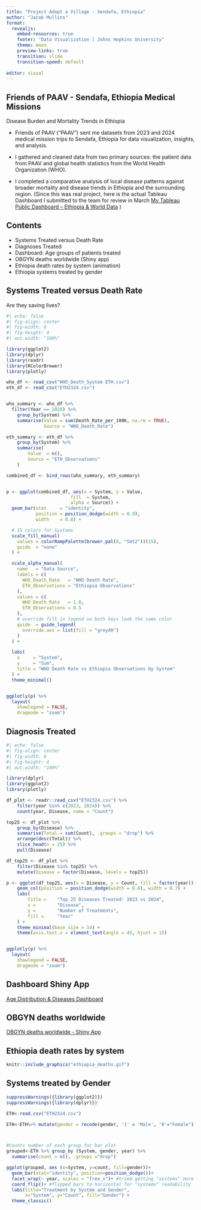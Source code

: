 ---
title: "Project Adopt a Village - Sendafa, Ethiopia"
author: "Jacob Mullins"
format: 
  revealjs:
    embed-resources: true
    footer: "Data Visualization | Johns Hopkins University"
    theme: moon
    preview-links: true
    transition: slide
    transition-speed: default
    
editor: visual
---

## Friends of PAAV - Sendafa, Ethiopia Medical Missions

Disease Burden and Mortality Trends in Ethiopia

::: incremental

-   Friends of PAAV (“PAAV”) sent me datasets from 2023 and 2024 medical mission trips to Sendafa, Ethiopia for data visualization, insights, and analysis. 

-   I gathered and cleaned data from two primary sources: the patient data from PAAV and global health statistics from the World Health Organization (WHO).


-   I completed a comparative analysis of local disease patterns against broader mortality and disease trends in Ethiopia and the surrounding region. (Since this was real project, here is the actual Tableau Dashboard I submitted to the team for review in March [My Tableau Public Dashboard – Ethiopia & World Data](https://public.tableau.com/views/ETHWorkbook3_3_25/Dashboard1?:language=en-US&:sid=&:redirect=auth&:display_count=n&:origin=viz_share_link) )
:::

## Contents

-   Systems Treated versus Death Rate
-   Diagnoses Treated
-   Dashboard: Age groups of patients treated
-   OBGYN deaths worldwide (Shiny app)
-   Ethiopia death rates by system (animation)
-   Ethiopia systems treated by gender

## Systems Treated versus Death Rate

Are they saving lives?

```{r}
#| echo: false
#| fig-align: center
#| fig-width: 6         
#| fig-height: 4       
#| out.width: "100%"    

library(ggplot2)
library(dplyr)
library(readr)
library(RColorBrewer)
library(plotly)

who_df <- read_csv("WHO_Death_System ETH.csv")
eth_df <- read_csv("ETH2324.csv")


who_summary <- who_df %>%
  filter(Year == 2020) %>%  
    group_by(System) %>%
    summarise(Value = sum(Death_Rate_per_100K, na.rm = TRUE),
              Source = "WHO_Death_Rate")

eth_summary <- eth_df %>%
    group_by(System) %>%
    summarise(
        Value  = n(),                       
        Source = "ETH_Observations"
    )

combined_df <- bind_rows(who_summary, eth_summary)


p <- ggplot(combined_df, aes(x = System, y = Value,
                        fill  = System,
                        alpha = Source)) +
  geom_bar(stat     = "identity",
           position = position_dodge(width = 0.9),
           width    = 0.8) +

  # 15 colors for Systems
  scale_fill_manual(
    values = colorRampPalette(brewer.pal(8, "Set2"))(15),
    guide  = "none"
  ) +

  scale_alpha_manual(
    name   = "Data Source",
    labels = c(
      WHO_Death_Rate   = "WHO Death Rate",
      ETH_Observations = "Ethiopia Observations"
    ),
    values = c(
      WHO_Death_Rate   = 1.0,  
      ETH_Observations = 0.5  
    ),
    # override fill in legend so both keys look the same color
    guide  = guide_legend(
      override.aes = list(fill = "grey40")
    )
  ) +

  labs(
    x     = "System",
    y     = "Sum",
    title = "WHO Death Rate vs Ethiopia Observations by System"
  ) +
  theme_minimal()


ggplotly(p) %>%
  layout(
    showlegend = FALSE,
    dragmode = "zoom")

```

## Diagnosis Treated

```{r}
#| echo: false
#| fig-align: center
#| fig-width: 6         
#| fig-height: 4       
#| out.width: "100%"   

library(dplyr)
library(ggplot2)
library(plotly)

df_plot <- readr::read_csv("ETH2324.csv") %>%
    filter(year %in% c(2023, 2024)) %>%
    count(year, Disease, name = "Count")

top25 <- df_plot %>%
    group_by(Disease) %>%
    summarise(Total = sum(Count), .groups = "drop") %>%
    arrange(desc(Total)) %>%
    slice_head(n = 25) %>%
    pull(Disease)

df_top25 <- df_plot %>%
    filter(Disease %in% top25) %>%
    mutate(Disease = factor(Disease, levels = top25))

p <- ggplot(df_top25, aes(x = Disease, y = Count, fill = factor(year))) +
    geom_col(position = position_dodge(width = 0.8), width = 0.7) +
    labs(
        title =    "Top 25 Diseases Treated: 2023 vs 2024",
        x =        "Disease",
        y =        "Number of Treatments",
        fill =     "Year"
    ) +
    theme_minimal(base_size = 14) +
    theme(axis.text.x = element_text(angle = 45, hjust = 1))


ggplotly(p) %>%
  layout(
    showlegend = FALSE,
    dragmode = "zoom")

```

## Dashboard Shiny App

[Age Distribution & Diseases Dashboard](https://jacobmullins.shinyapps.io/FlexDashboard/)

## OBGYN deaths worldwide

[OBGYN deaths worldwide - Shiny App](https://jacobmullins.shinyapps.io/OBGYNdeathrate/)

## Ethiopia death rates by system

```{r}
knitr::include_graphics("ethiopia_deaths.gif")
```

## Systems treated by Gender

```{r}
suppressWarnings({library(ggplot2)})
suppressWarnings({library(dplyr)})

ETH<-read.csv("ETH2324.csv")

ETH<-ETH%>% mutate(gender = recode(gender, '1' = 'Male', '0'="Female"))



#Counts number of each group for bar plot
grouped<-ETH %>% group_by (System, gender, year) %>%
  summarise(count = n(), .groups ="drop")

ggplot(grouped, aes (x=System, y=count, fill=gender))+
  geom_bar(stat="identity", position=position_dodge())+
  facet_wrap(~ year, scales = "free_x")+ #tried getting "systems" more readable
  coord_flip()+ #flipped bars to horizontal for "systems" readability
  labs(title="Treatment by System and Gender", 
       x="System", y="Count", fill="Gender") + 
  theme_classic() 

```
